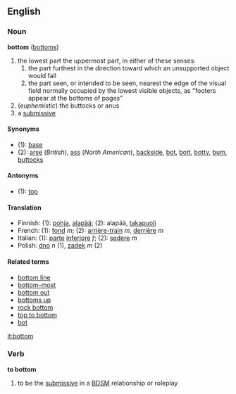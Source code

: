 ==English==
{{etystub}}
===Noun===
'''bottom''' ([[bottoms]])

# the lowest part the uppermost part, in either of these senses: 
## the part furthest in the direction toward which an unsupported object would fall 
## the part seen, or intended to be seen, nearest the edge of the visual field normally occupied by the lowest visible objects, as "footers appear at the bottoms of pages" 
# (''euphemistic'') the buttocks or anus
#a [[submissive]]

====Synonyms====
*(1): [[base]]
*(2): [[arse]] (''British''), [[ass]] (''North American''), [[backside]], [[bot]], [[bott]], [[botty]], [[bum]], [[buttocks]]

====Antonyms====
*(1): [[top]]

====Translation====
*Finnish: (1): [[pohja]], [[alapää]]; (2): alapää, [[takapuoli]]
*French: (1): [[fond]] ''m''; (2): [[arrière-train]] ''m'', [[derrière]] ''m''
*Italian: (1): [[parte]] [[inferiore]] ''f''; (2): [[sedere]] ''m''
*Polish: [[dno]] ''n'' (1), [[zadek]] ''m'' (2)

====Related terms====
*[[bottom line]]
*[[bottom-most]]
*[[bottom out]]
*[[bottoms up]]
*[[rock bottom]]
*[[top to bottom]]
*[[bot]]

[[it:bottom]]

===Verb===
'''to bottom'''
#to be the [[submissive]] in a [[BDSM]] relationship or roleplay